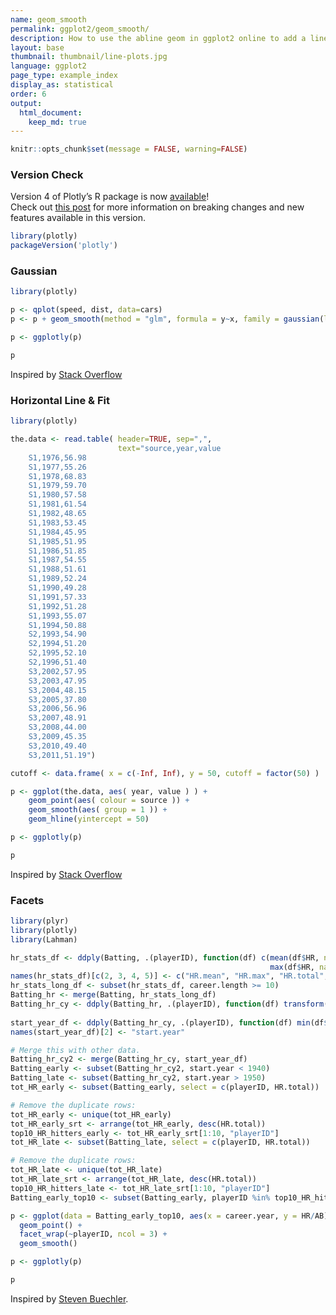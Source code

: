 ```yaml
---
name: geom_smooth
permalink: ggplot2/geom_smooth/
description: How to use the abline geom in ggplot2 online to add a line with specified slope and intercept to the plot.
layout: base
thumbnail: thumbnail/line-plots.jpg
language: ggplot2
page_type: example_index
display_as: statistical
order: 6
output:
  html_document:
    keep_md: true
---
```


```r
knitr::opts_chunk$set(message = FALSE, warning=FALSE)
```



### Version Check

Version 4 of Plotly's R package is now [available](https://plot.ly/r/getting-started/#installation)!<br>
Check out [this post](http://moderndata.plot.ly/upgrading-to-plotly-4-0-and-above/) for more information on breaking changes and new features available in this version.

```r
library(plotly)
packageVersion('plotly')
```

### Gaussian

```r
library(plotly)

p <- qplot(speed, dist, data=cars)
p <- p + geom_smooth(method = "glm", formula = y~x, family = gaussian(link = 'log'))

p <- ggplotly(p)

p
```
Inspired by <a href="http://stackoverflow.com/questions/26138541/use-geom-smooth-with-transformed-y">Stack Overflow</a>

### Horizontal Line & Fit

```r
library(plotly)

the.data <- read.table( header=TRUE, sep=",",
                        text="source,year,value
    S1,1976,56.98
    S1,1977,55.26
    S1,1978,68.83
    S1,1979,59.70
    S1,1980,57.58
    S1,1981,61.54
    S1,1982,48.65
    S1,1983,53.45
    S1,1984,45.95
    S1,1985,51.95
    S1,1986,51.85
    S1,1987,54.55
    S1,1988,51.61
    S1,1989,52.24
    S1,1990,49.28
    S1,1991,57.33
    S1,1992,51.28
    S1,1993,55.07
    S1,1994,50.88
    S2,1993,54.90
    S2,1994,51.20
    S2,1995,52.10
    S2,1996,51.40
    S3,2002,57.95
    S3,2003,47.95
    S3,2004,48.15
    S3,2005,37.80
    S3,2006,56.96
    S3,2007,48.91
    S3,2008,44.00
    S3,2009,45.35
    S3,2010,49.40
    S3,2011,51.19")

cutoff <- data.frame( x = c(-Inf, Inf), y = 50, cutoff = factor(50) )

p <- ggplot(the.data, aes( year, value ) ) +
    geom_point(aes( colour = source )) +
    geom_smooth(aes( group = 1 )) +
    geom_hline(yintercept = 50)

p <- ggplotly(p)

p
```
Inspired by <a href="http://stackoverflow.com/questions/13254441/add-a-horizontal-line-to-plot-and-legend-in-ggplot2">Stack Overflow</a>

### Facets

```r
library(plyr)
library(plotly)
library(Lahman)

hr_stats_df <- ddply(Batting, .(playerID), function(df) c(mean(df$HR, na.rm = T),
                                                          max(df$HR, na.rm = T), sum(df$HR, na.rm = T), nrow(df)))
names(hr_stats_df)[c(2, 3, 4, 5)] <- c("HR.mean", "HR.max", "HR.total", "career.length")
hr_stats_long_df <- subset(hr_stats_df, career.length >= 10)
Batting_hr <- merge(Batting, hr_stats_long_df)
Batting_hr_cy <- ddply(Batting_hr, .(playerID), function(df) transform(df, career.year = yearID -
                                                                           min(yearID) + 1))
start_year_df <- ddply(Batting_hr_cy, .(playerID), function(df) min(df$yearID))
names(start_year_df)[2] <- "start.year"

# Merge this with other data.
Batting_hr_cy2 <- merge(Batting_hr_cy, start_year_df)
Batting_early <- subset(Batting_hr_cy2, start.year < 1940)
Batting_late <- subset(Batting_hr_cy2, start.year > 1950)
tot_HR_early <- subset(Batting_early, select = c(playerID, HR.total))

# Remove the duplicate rows:
tot_HR_early <- unique(tot_HR_early)
tot_HR_early_srt <- arrange(tot_HR_early, desc(HR.total))
top10_HR_hitters_early <- tot_HR_early_srt[1:10, "playerID"]
tot_HR_late <- subset(Batting_late, select = c(playerID, HR.total))

# Remove the duplicate rows:
tot_HR_late <- unique(tot_HR_late)
tot_HR_late_srt <- arrange(tot_HR_late, desc(HR.total))
top10_HR_hitters_late <- tot_HR_late_srt[1:10, "playerID"]
Batting_early_top10 <- subset(Batting_early, playerID %in% top10_HR_hitters_early)

p <- ggplot(data = Batting_early_top10, aes(x = career.year, y = HR/AB)) +
  geom_point() +
  facet_wrap(~playerID, ncol = 3) + 
  geom_smooth()

p <- ggplotly(p)

p
```
Inspired by <a href="http://www3.nd.edu/~steve/computing_with_data/16_Baseball_example/baseball_example.html">Steven Buechler</a>.
